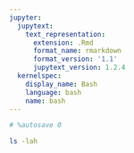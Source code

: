```yaml
---
jupyter:
  jupytext:
    text_representation:
      extension: .Rmd
      format_name: rmarkdown
      format_version: '1.1'
      jupytext_version: 1.2.4
  kernelspec:
    display_name: Bash
    language: bash
    name: bash
---
```


```bash
# %autosave 0
```

```bash
ls -lah
```
